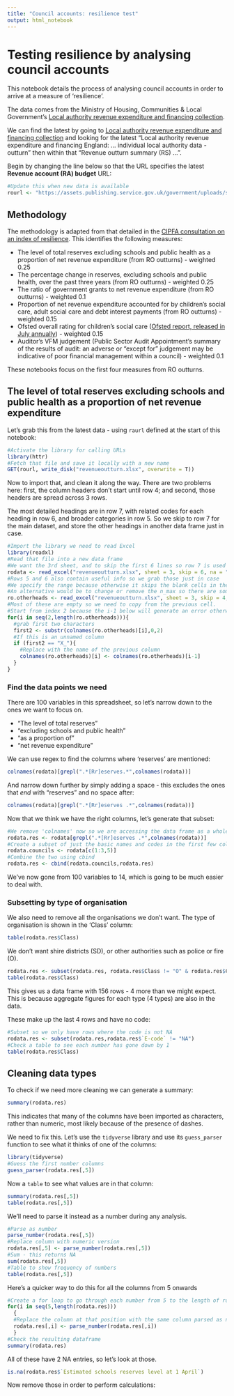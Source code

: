 ```yaml
---
title: "Council accounts: resilience test"
output: html_notebook
---
```


# Testing resilience by analysing council accounts

This notebook details the process of analysing council accounts in order to arrive at a measure of 'resilience'.

The data comes from the Ministry of Housing, Communities & Local Government's [Local authority revenue expenditure and financing collection](https://www.gov.uk/government/collections/local-authority-revenue-expenditure-and-financing#2018-to-2019). 

We can find the latest by going to [Local authority revenue expenditure and financing collection](https://www.gov.uk/government/collections/local-authority-revenue-expenditure-and-financing#2018-to-2019) and looking for the latest "Local authority revenue expenditure and financing England: ... individual local authority data - outturn" then within that "Revenue outturn summary (RS) ...".

Begin by changing the line below so that the URL specifies the latest **Revenue account (RA) budget** URL:

```r
#Update this when new data is available
rourl <- "https://assets.publishing.service.gov.uk/government/uploads/system/uploads/attachment_data/file/740771/RS_2017-18_data_by_LA.xlsx"
```


## Methodology

The methodology is adapted from that detailed in the [CIPFA consultation on an index of resilience](https://www.cipfa.org/policy-and-guidance/consultations/consultation-on-cipfa-index-of-resilience-for-english-councils). This identifies the following measures:

* The level of total reserves excluding schools and public health as a proportion of net revenue expenditure (from RO outturns) - weighted 0.25
* The percentage change in reserves, excluding schools and public health, over the past three years (from RO outturns) - weighted 0.25
* The ratio of government grants to net revenue expenditure (from RO outturns)  - weighted 0.1
* Proportion of net revenue expenditure accounted for by children’s social care, adult social care and debt interest payments (from RO outturns) - weighted 0.15
* Ofsted overall rating for children’s social care ([Ofsted report, released in July annually](https://www.gov.uk/government/statistics/childrens-social-care-data-in-england-2018)) - weighted 0.15
* Auditor’s VFM judgement (Public Sector Audit Appointment’s summary of the results of audit: an adverse or “except for” judgement may be indicative of poor financial management within a council) - weighted 0.1

These notebooks focus on the first four measures from RO outturns.

## The level of total reserves excluding schools and public health as a proportion of net revenue expenditure

Let's grab this from the latest data - using `raurl` defined at the start of this notebook:


```r
#Activate the library for calling URLs
library(httr)
#Fetch that file and save it locally with a new name
GET(rourl, write_disk("revenueoutturn.xlsx", overwrite = T))
```

Now to import that, and clean it along the way. There are two problems here: first, the column headers don't start until row 4; and second, those headers are spread across 3 rows.

The most detailed headings are in row 7, with related codes for each heading in row 6, and broader categories in row 5. So we skip to row 7 for the main dataset, and store the other headings in another data frame just in case.

```r
#Import the library we need to read Excel
library(readxl)
#Read that file into a new data frame
#We want the 3rd sheet, and to skip the first 6 lines so row 7 is used for headers
rodata <- read_excel("revenueoutturn.xlsx", sheet = 3, skip = 6, na = "c('-','')")
#Rows 5 and 6 also contain useful info so we grab those just in case
#We specify the range because otherwise it skips the blank cells in the first 5 columns
#An alternative would be to change or remove the n_max so there are some full cells in those first 5 cols
ro.otherheads <- read_excel("revenueoutturn.xlsx", sheet = 3, skip = 4, n_max = 1, range = "A5:IR6")
#Most of these are empty so we need to copy from the previous cell.
#Start from index 2 because the i-1 below will generate an error otherwise
for(i in seq(2,length(ro.otherheads))){
  #grab first two characters
  first2 <- substr(colnames(ro.otherheads)[i],0,2)
  #If this is an unnamed column
  if (first2 == "X_"){
    #Replace with the name of the previous column
    colnames(ro.otherheads)[i] <- colnames(ro.otherheads)[i-1]
  }
}
```


### Find the data points we need

There are 100 variables in this spreadsheet, so let's narrow down to the ones we want to focus on.

* "The level of total reserves" 
* "excluding schools and public health" 
* "as a proportion of"
* "net revenue expenditure"

We can use regex to find the columns where 'reserves' are mentioned:

```r
colnames(rodata)[grepl(".*[Rr]eserves.*",colnames(rodata))]
```

And narrow down further by simply adding a space - this excludes the ones that *end* with "reserves" and no space after:

```r
colnames(rodata)[grepl(".*[Rr]eserves .*",colnames(rodata))]
```

Now that we think we have the right columns, let's generate that subset:

```r
#We remove 'colnames' now so we are accessing the data frame as a whole
rodata.res <- rodata[grepl(".*[Rr]eserves .*",colnames(rodata))]
#Create a subset of just the basic names and codes in the first few columns - we'll probably need this again so useful to save as a separate data frame
rodata.councils <- rodata[c(1:3,5)]
#Combine the two using cbind
rodata.res <- cbind(rodata.councils,rodata.res)
```

We've now gone from 100 variables to 14, which is going to be much easier to deal with.

### Subsetting by type of organisation

We also need to remove all the organisations we don't want. The type of organisation is shown in the 'Class' column:

```r
table(rodata.res$Class)
```

We don't want shire districts (SD), or other authorities such as police or fire (O). 

```r
rodata.res <- subset(rodata.res, rodata.res$Class != "O" & rodata.res$Class != "SD")
table(rodata.res$Class)
```

This gives us a data frame with 156 rows - 4 more than we might expect. This is because aggregate figures for each type (4 types) are also in the data. 

These make up the last 4 rows and have no code:

```r
#Subset so we only have rows where the code is not NA
rodata.res <- subset(rodata.res,rodata.res$`E-code` != "NA")
#Check a table to see each number has gone down by 1
table(rodata.res$Class)
```



## Cleaning data types

To check if we need more cleaning we can generate a summary:

```r
summary(rodata.res)
```

This indicates that many of the columns have been imported as characters, rather than numeric, most likely because of the presence of dashes.

We need to fix this. Let's use the `tidyverse` library and use its `guess_parser` function to see what it thinks of one of the columns:

```r
library(tidyverse)
#Guess the first number columns
guess_parser(rodata.res[,5])
```

Now a `table` to see what values are in that column:

```r
summary(rodata.res[,5])
table(rodata.res[,5])
```

We'll need to parse it instead as a number during any analysis.

```r
#Parse as number
parse_number(rodata.res[,5])
#Replace column with numeric version
rodata.res[,5] <- parse_number(rodata.res[,5])
#Sum - this returns NA
sum(rodata.res[,5])
#Table to show frequency of numbers
table(rodata.res[,5])
```

Here's a quicker way to do this for all the columns from 5 onwards

```r
#Create a for loop to go through each number from 5 to the length of rodata.res
for(i in seq(5,length(rodata.res)))
  {
  #Replace the column at that position with the same column parsed as numbers
  rodata.res[,i] <- parse_number(rodata.res[,i])
  }
#Check the resulting dataframe
summary(rodata.res)
```

All of these have 2 NA entries, so let's look at those.

```r
is.na(rodata.res$`Estimated schools reserves level at 1 April`)
```

Now remove those in order to perform calculations: